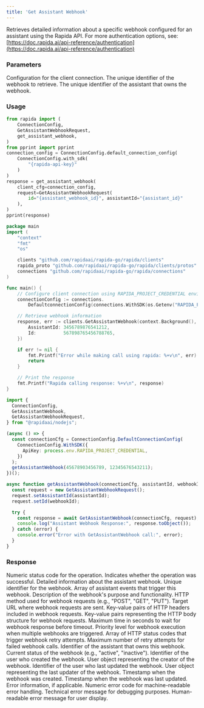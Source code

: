 ```yaml
---
title: 'Get Assistant Webhook'
---
```


Retrieves detailed information about a specific webhook configured for an assistant using the Rapida API.
<Info>
For more authentication options, see: [https://doc.rapida.ai/api-reference/authentication](https://doc.rapida.ai/api-reference/authentication)
</Info>

### Parameters
<ParamField body="connectionConfig" type="ConnectionConfig" required>
Configuration for the client connection.
</ParamField>
<ParamField body="request" type="GetAssistantWebhookRequest" required>
    <Expandable>
        <ParamField body="id" type="uint64" required>
        The unique identifier of the webhook to retrieve.
        </ParamField>
        <ParamField body="assistantId" type="uint64" required>
        The unique identifier of the assistant that owns the webhook.
        </ParamField>
    </Expandable>
</ParamField>

### Usage
<CodeGroup>

```python Python
from rapida import (
    ConnectionConfig,
    GetAssistantWebhookRequest,
    get_assistant_webhook,
)
from pprint import pprint
connection_config = ConnectionConfig.default_connection_config(
    ConnectionConfig.with_sdk(
        "{rapida-api-key}"
    )
)
response = get_assistant_webhook(
    client_cfg=connection_config,
    request=GetAssistantWebhookRequest(
        id="{assistant_webhook_id}", assistantId="{assistant_id}"
    ),
)
pprint(response)

```

```go Go
package main
import (
	"context"
	"fmt"
	"os"

	clients "github.com/rapidaai/rapida-go/rapida/clients"
	rapida_proto "github.com/rapidaai/rapida-go/rapida/clients/protos"
	connections "github.com/rapidaai/rapida-go/rapida/connections"
)

func main() {
	// Configure client connection using RAPIDA_PROJECT_CREDENTIAL environment variable
	connectionConfig := connections.
		DefaultconnectionConfig(connections.WithSDK(os.Getenv("RAPIDA_PROJECT_CREDENTIAL")))

	// Retrieve webhook information
	response, err := clients.GetAssistantWebhook(context.Background(), connectionConfig, &rapida_proto.GetAssistantWebhookRequest{
		AssistantId: 3456789876541212,
		Id:          567898765456788765,
	})

	if err != nil {
		fmt.Printf("Error while making call using rapida: %+v\n", err)
		return
	}

	// Print the response
	fmt.Printf("Rapida calling response: %+v\n", response)
}
```
```typescript NodeJs
import {
  ConnectionConfig,
  GetAssistantWebhook,
  GetAssistantWebhookRequest,
} from "@rapidaai/nodejs";

(async () => {
  const connectionCfg = ConnectionConfig.DefaultConnectionConfig(
    ConnectionConfig.WithSDK({
      ApiKey: process.env.RAPIDA_PROJECT_CREDENTIAL,
    })
  );
  getAssistantWebhook(45678903456789, 12345676543211);
})();

async function getAssistantWebhook(connectionCfg, assistantId, webhookId) {
  const request = new GetAssistantWebhookRequest();
  request.setAssistantId(assistantId);
  request.setId(webhookId);

  try {
    const response = await GetAssistantWebhook(connectionCfg, request);
    console.log("Assistant Webhook Response:", response.toObject());
  } catch (error) {
    console.error("Error with GetAssistantWebhook call:", error);
  }
}

```
</CodeGroup>

### Response

<ParamField body="code" type="int32">
Numeric status code for the operation.
</ParamField>
<ParamField body="success" type="boolean">
Indicates whether the operation was successful.
</ParamField>
<ParamField body="data" type="AssistantWebhook">
Detailed information about the assistant webhook.
<Expandable>
<ParamField body="id" type="uint64">
Unique identifier for the webhook.
</ParamField>
<ParamField body="assistantEvents" type="string[]">
Array of assistant events that trigger this webhook.
</ParamField>
<ParamField body="description" type="string">
Description of the webhook's purpose and functionality.
</ParamField>
<ParamField body="httpMethod" type="string">
HTTP method used for webhook requests (e.g., "POST", "GET", "PUT").
</ParamField>
<ParamField body="httpUrl" type="string">
Target URL where webhook requests are sent.
</ParamField>
<ParamField body="httpHeaders" type="map[string]string">
Key-value pairs of HTTP headers included in webhook requests.
</ParamField>
<ParamField body="httpBody" type="map[string]string">
Key-value pairs representing the HTTP body structure for webhook requests.
</ParamField>
<ParamField body="timeoutSecond" type="uint32">
Maximum time in seconds to wait for webhook response before timeout.
</ParamField>
<ParamField body="executionPriority" type="uint32">
Priority level for webhook execution when multiple webhooks are triggered.
</ParamField>
<ParamField body="retryStatusCodes" type="string[]">
Array of HTTP status codes that trigger webhook retry attempts.
</ParamField>
<ParamField body="retryCount" type="uint32">
Maximum number of retry attempts for failed webhook calls.
</ParamField>
<ParamField body="assistantId" type="uint64">
Identifier of the assistant that owns this webhook.
</ParamField>
<ParamField body="status" type="string">
Current status of the webhook (e.g., "active", "inactive").
</ParamField>
<ParamField body="createdBy" type="uint64">
Identifier of the user who created the webhook.
</ParamField>
<ParamField body="createdUser" type="User">
User object representing the creator of the webhook.
</ParamField>
<ParamField body="updatedBy" type="uint64">
Identifier of the user who last updated the webhook.
</ParamField>
<ParamField body="updatedUser" type="User">
User object representing the last updater of the webhook.
</ParamField>
<ParamField body="createdDate" type="timestamp">
Timestamp when the webhook was created.
</ParamField>
<ParamField body="updatedDate" type="timestamp">
Timestamp when the webhook was last updated.
</ParamField>
</Expandable>
</ParamField>
<ParamField body="error" type="object">
Error information, if applicable.
<Expandable>
<ResponseField name="errorCode" type="uint64">
Numeric error code for machine-readable error handling.
</ResponseField>
<ResponseField name="errorMessage" type="string">
Technical error message for debugging purposes.
</ResponseField>
<ResponseField name="humanMessage" type="string">
Human-readable error message for user display.
</ResponseField>
</Expandable>
</ParamField>